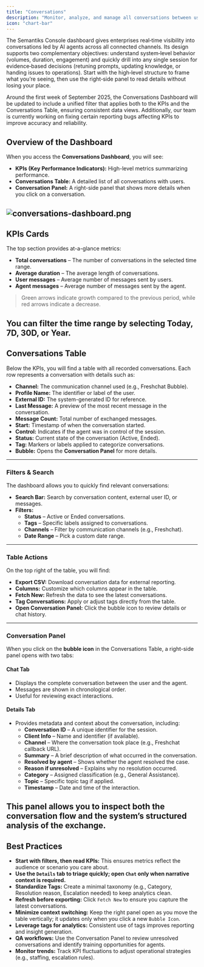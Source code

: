 ```yaml
---
title: "Conversations"
description: "Monitor, analyze, and manage all conversations between users and Agents"
icon: "chart-bar"
---
```


The Semantiks Console dashboard gives enterprises real‑time visibility into conversations led by AI agents across all connected channels. Its design supports two complementary objectives: understand system‑level behavior (volumes, duration, engagement) and quickly drill into any single session for evidence‑based decisions (retuning prompts, updating knowledge, or handing issues to operations). Start with the high‑level structure to frame what you’re seeing, then use the right‑side panel to read details without losing your place.

<Note>
Around the first week of September 2025, the Conversations Dashboard will be updated to include a unified filter that applies both to the KPIs and the Conversations Table, ensuring consistent data views.
Additionally, our team is currently working on fixing certain reporting bugs affecting KPIs to improve accuracy and reliability.
</Note>

## Overview of the Dashboard

When you access the **Conversations Dashboard**, you will see:

- **KPIs (Key Performance Indicators):** High-level metrics summarizing performance.
- **Conversations Table:** A detailed list of all conversations with users.
- **Conversation Panel:** A right-side panel that shows more details when you click on a conversation.

![conversations-dashboard.png](/images/dashboards/en/conversations-dashboard.png)
---

## KPIs Cards

The top section provides at-a-glance metrics:

- **Total conversations** – The number of conversations in the selected time range.
- **Average duration** – The average length of conversations.
- **User messages** – Average number of messages sent by users.
- **Agent messages** – Average number of messages sent by the agent.

> Green arrows indicate growth compared to the previous period, while red arrows indicate a decrease.

You can filter the time range by selecting **Today, 7D, 30D, or Year**.
---

## Conversations Table

Below the KPIs, you will find a table with all recorded conversations. Each row represents a conversation with details such as:

- **Channel:** The communication channel used (e.g., Freshchat Bubble).
- **Profile Name:** The identifier or label of the user.
- **External ID:** The system-generated ID for reference.
- **Last Message:** A preview of the most recent message in the conversation.
- **Message Count:** Total number of exchanged messages.
- **Start:** Timestamp of when the conversation started.
- **Control:** Indicates if the agent was in control of the session.
- **Status:** Current state of the conversation (Active, Ended).
- **Tag:** Markers or labels applied to categorize conversations.
- **Bubble:** Opens the **Conversation Panel** for more details.

---

### Filters & Search

The dashboard allows you to quickly find relevant conversations:

- **Search Bar:** Search by conversation content, external user ID, or messages.
- **Filters:**
  - **Status** – Active or Ended conversations.
  - **Tags** – Specific labels assigned to conversations.
  - **Channels** – Filter by communication channels (e.g., Freshchat).
  - **Date Range** – Pick a custom date range.

---

### Table Actions

On the top right of the table, you will find:

- **Export CSV:** Download conversation data for external reporting.
- **Columns:** Customize which columns appear in the table.
- **Fetch New:** Refresh the data to see the latest conversations.
- **Tag Conversations:** Apply or adjust tags directly from the table.
- **Open Conversation Panel:** Click the bubble icon to review details or chat history.
---

### Conversation Panel

When you click on the **bubble icon** in the Conversations Table, a right-side panel opens with two tabs:

#### Chat Tab
- Displays the complete conversation between the user and the agent.
- Messages are shown in chronological order.
- Useful for reviewing exact interactions.

#### Details Tab
- Provides metadata and context about the conversation, including:
  - **Conversation ID** – A unique identifier for the session.
  - **Client Info** – Name and identifier (if available).
  - **Channel** – Where the conversation took place (e.g., Freshchat callback URL).
  - **Summary** – A brief description of what occurred in the conversation.
  - **Resolved by agent** – Shows whether the agent resolved the case.
  - **Reason if unresolved** – Explains why no resolution occurred.
  - **Category** – Assigned classification (e.g., General Assistance).
  - **Topic** – Specific topic tag if applied.
  - **Timestamp** – Date and time of the interaction.

This panel allows you to inspect both the conversation flow and the system’s structured analysis of the exchange.
---

## Best Practices

- **Start with filters, then read KPIs:** This ensures metrics reflect the audience or scenario you care about.
- **Use the `Details` tab to triage quickly; open `Chat` only when narrative context is required.**
- **Standardize Tags:** Create a minimal taxonomy (e.g., Category, Resolution reason, Escalation needed) to keep analytics clean.
- **Refresh before exporting:** Click `Fetch New` to ensure you capture the latest conversations.
- **Minimize context switching:** Keep the right panel open as you move the table vertically; it updates only when you click a new `Bubble Icon`.
- **Leverage tags for analytics:** Consistent use of tags improves reporting and insight generation.
- **QA workflows:** Use the Conversation Panel to review unresolved conversations and identify training opportunities for agents.
- **Monitor trends:** Track KPI fluctuations to adjust operational strategies (e.g., staffing, escalation rules).

